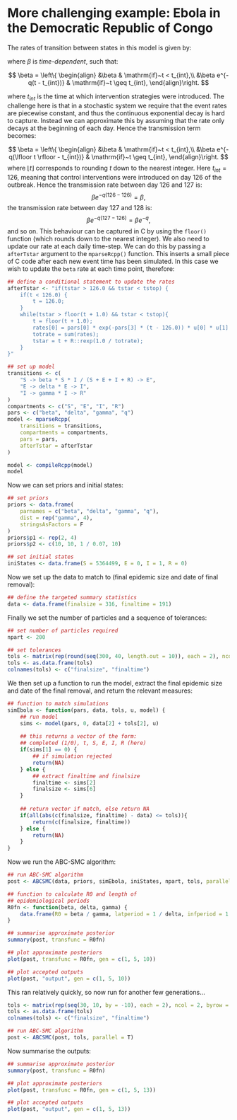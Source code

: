 # More challenging example: Ebola in the Democratic Republic of Congo

The rates of transition between states in this model is given by:

\begin{align*}
    P\left[\mbox{infection event in}~[t, t + \delta t)\right] = \beta S I / N + o(\delta t)\\
    P\left[\mbox{infectivity event in}~[t, t + \delta t)\right] = \delta E + o(\delta t)\\
    P\left[\mbox{removal event in}~[t, t + \delta t)\right] = \gamma I + o(\delta t)
\end{align*}

where $\beta$ is *time-dependent*, such that:

$$
    \beta = \left\{
    \begin{align}
        &\beta & \mathrm{if}~t < t_{int},\\
        &\beta e^{-q(t - t_{int})} & \mathrm{if}~t \geq t_{int},
    \end{align}\right.
$$

where $t_{int}$ is the time at which intervention strategies were introduced. The challenge here is that in a stochastic system we require that the event rates are piecewise constant, and thus the continuous exponential decay is hard to capture. Instead we can approximate this by assuming that the rate only decays at the beginning of each day. Hence the transmission term becomes:

$$
    \beta = \left\{
    \begin{align}
        &\beta & \mathrm{if}~t < t_{int},\\
        &\beta e^{-q(\lfloor t \rfloor - t_{int})} & \mathrm{if}~t \geq t_{int},
    \end{align}\right.
$$
where $\lfloor t \rfloor$ corresponds to rounding $t$ down to the nearest integer. Here $t_{int} = 126$, meaning that control interventions were introduced on day 126 of the outbreak. Hence the transmission rate between day 126 and 127 is:
$$
    \beta e^{-q(126 - 126)} = \beta,
$$
the transmission rate between day 127 and 128 is:
$$
    \beta e^{-q(127 - 126)} = \beta e^{-q},
$$
and so on. This behaviour can be captured in C by using the `floor()` function (which rounds down to the nearest integer). We also need to update our rate at each daily time-step. We can do this by passing a `afterTstar` argument to the `mparseRcpp()` function. This inserts a small piece of C code after each new event time has been simulated. In this case we wish to update the `beta` rate at each time point, therefore:

```r
## define a conditional statement to update the rates
afterTstar <- "if(tstar > 126.0 && tstar < tstop) {
    if(t < 126.0) {
        t = 126.0;
    }
    while(tstar > floor(t + 1.0) && tstar < tstop){
        t = floor(t + 1.0);
        rates[0] = pars[0] * exp(-pars[3] * (t - 126.0)) * u[0] * u[1] / sum(u);
        totrate = sum(rates);
        tstar = t + R::rexp(1.0 / totrate);
    }
}"

```

```r
## set up model
transitions <- c(
    "S -> beta * S * I / (S + E + I + R) -> E", 
    "E -> delta * E -> I", 
    "I -> gamma * I -> R"
)
compartments <- c("S", "E", "I", "R")
pars <- c("beta", "delta", "gamma", "q")
model <- mparseRcpp(
    transitions = transitions, 
    compartments = compartments,
    pars = pars,
    afterTstar = afterTstar
)
```

```r
model <- compileRcpp(model)
model
```

Now we can set priors and initial states:

```r
## set priors
priors <- data.frame(
    parnames = c("beta", "delta", "gamma", "q"), 
    dist = rep("gamma", 4), 
    stringsAsFactors = F
)
priors$p1 <- rep(2, 4)
priors$p2 <- c(10, 10, 1 / 0.07, 10)

## set initial states
iniStates <- data.frame(S = 5364499, E = 0, I = 1, R = 0)
```

Now we set up the data to match to (final epidemic size and date of final removal):

```r
## define the targeted summary statistics
data <- data.frame(finalsize = 316, finaltime = 191)
```

Finally we set the number of particles and a sequence of tolerances:

```r
## set number of particles required
npart <- 200

## set tolerances
tols <- matrix(rep(round(seq(300, 40, length.out = 10)), each = 2), ncol = 2, byrow = T)
tols <- as.data.frame(tols)
colnames(tols) <- c("finalsize", "finaltime")
```

We then set up a function to run the model, extract the final epidemic size and date of the final removal, and return the relevant measures:

```r
## function to match simulations
simEbola <- function(pars, data, tols, u, model) {
    ## run model
    sims <- model(pars, 0, data[2] + tols[2], u)
    
    ## this returns a vector of the form:
    ## completed (1/0), t, S, E, I, R (here)
    if(sims[1] == 0) {
        ## if simulation rejected
        return(NA)
    } else {
        ## extract finaltime and finalsize
        finaltime <- sims[2]
        finalsize <- sims[6]
    }
    
    ## return vector if match, else return NA
    if(all(abs(c(finalsize, finaltime) - data) <= tols)){
        return(c(finalsize, finaltime))
    } else {
        return(NA)
    }
}
```

Now we run the ABC-SMC algorithm:

```r
## run ABC-SMC algorithm
post <- ABCSMC(data, priors, simEbola, iniStates, npart, tols, parallel = T, model = model)
```

```r
## function to calculate R0 and length of
## epidemiological periods
R0fn <- function(beta, delta, gamma) {
    data.frame(R0 = beta / gamma, latperiod = 1 / delta, infperiod = 1 / gamma)
}

## summarise approximate posterior
summary(post, transfunc = R0fn)
```

```r
## plot approximate posteriors
plot(post, transfunc = R0fn, gen = c(1, 5, 10))
```

```r
## plot accepted outputs
plot(post, "output", gen = c(1, 5, 10))
```

This ran relatively quickly, so now run for another few generations...

```r
tols <- matrix(rep(seq(30, 10, by = -10), each = 2), ncol = 2, byrow = T)
tols <- as.data.frame(tols)
colnames(tols) <- c("finalsize", "finaltime")

## run ABC-SMC algorithm
post <- ABCSMC(post, tols, parallel = T)
```

Now summarise the outputs:

```r
## summarise approximate posterior
summary(post, transfunc = R0fn)
```

```r
## plot approximate posteriors
plot(post, transfunc = R0fn, gen = c(1, 5, 13))
```

```r
## plot accepted outputs
plot(post, "output", gen = c(1, 5, 13))
```

<!-- ## Speeding up simulations using stopping criteria -->

<!-- One way to speed up the algorithms is to note that if we have summary statistics that are **monotonically** increasing, then we can monitor these criteria during the simulation and reject the simulation as soon as the simulated summary measure is greater than the observed summary measure by more than the tolerance. This means that we do not have to run the simulation to completion to reject it. -->

<!-- We've already done this to a certain extent by only simulating up to time $T + \mbox{tol}$, where $T$ is the final removal time. The rationale was the same; if the epidemic is still ongoing at time $T + \mbox{tol}$, then by definition the difference between the simulated final removal time and the observed final removal time will be greater than the tolerance, and furthermore this distance will keep increasing. Hence we do not have to find out the exact final removal time in order to reject the simulation. -->

<!-- Here we will use a `stopCrit` argument to `mparseRcpp()` to define additional stopping criteria, based on the other summary statistics. The argument is defined as a **conditional statement** that defines when to reject. For example, to add a stopping criterion based on the final epidemic size, we can reject once $C^* > C_F + \mbox{tol}$, where $C^*$ is the **simulated** number of convalescences and $C_F$ is the final **observed** number of convalescences. Hence, -->

<!-- ```{r} -->
<!-- model <- mparseRcpp( -->
<!--     transitions = transitions,  -->
<!--     compartments = compartments, -->
<!--     pars = pars, -->
<!--     tspan = T, -->
<!--     addVars = c("CF", "tolF"), -->
<!--     stopCrit = "u[3] > (CF + tolF)" -->
<!-- ) -->
<!-- model <- compileRcpp(model) -->
<!-- model -->
<!-- ``` -->

<!-- ```{r} -->
<!-- ## set up function to perform simulation and check matching -->
<!-- simBS <- function(pars, data, tols, u, model, tspan, B, CF) { -->

<!--     ## run model -->
<!--     sims <- model(pars, 0, data[2] + tols[2], u, tspan, CF, tols[1]) -->

<!--     ## this returns a matrix with columns of the form: -->
<!--     ## completed (1/0), t, S, I, B, C (here) -->
<!--     ## the final row is the summary of the epidemic -->
<!--     ## at the final time point (as if tspan had not  -->
<!--     ## been used) -->
<!--     ## -->
<!--     ## the earlier rows correspond to states of the  -->
<!--     ## system at each time point t (the 'completed' -->
<!--     ## column is extraneous here, and so is set to NA) -->
<!--     ## -->
<!--     ## Firstly, separate the time-series counts from the -->
<!--     ## final epidemic summaries -->
<!--     simSum <- sims[nrow(sims), ] -->
<!--     counts <- sims[-nrow(sims), -1] -->
<!--     if(simSum[1] == 0) { -->
<!--         ## if simulation rejected -->
<!--         return(NA) -->
<!--     } else { -->
<!--         ## extract finaltime and finalsize -->
<!--         finaltime <- simSum[2] -->
<!--         finalsize <- simSum[6] -->

<!--         ## calculate sum-of-squared distances of -->
<!--         ## simulations from observations -->
<!--         SB <- sum((B - counts[, 2])^2) -->
<!--     } -->

<!--     ## return vector if match, else return NA -->
<!--     if(all(abs(c(finalsize, finaltime, SB) - data) <= tols)){ -->
<!--         return(c(finalsize, finaltime, SB)) -->
<!--     } else { -->
<!--         return(NA) -->
<!--     } -->
<!-- } -->
<!-- ``` -->

<!-- ```{r, fig.width = 8, fig.height = 4} -->
<!-- ## run ABC-SMC algorithm -->
<!-- post <- ABCSMC(sumStat, priors, simBS, iniStates, npart,  -->
<!--                tols, parallel = T,  -->
<!--                model = model, tspan = BS$day, B = BS$B, CF = finalsize) -->

<!-- ## plot approximate posteriors and simulated -->
<!-- ## summary statistics -->
<!-- plot(post) -->
<!-- plot(post, "output") -->
<!-- ``` -->
